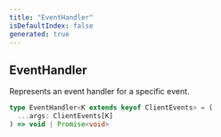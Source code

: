 ```yaml
---
title: "EventHandler"
isDefaultIndex: false
generated: true
---
```



<!-- This file was generated from the CommandKit source. Do not modify. Instead, re-run the "docgen" script -->


## EventHandler

<GenerationInfo sourceFile="packages/commandkit/src/types.ts" sourceLine="59" packageName="commandkit" />

Represents an event handler for a specific event.

```ts title="Signature"
type EventHandler<K extends keyof ClientEvents> = (
  ...args: ClientEvents[K]
) => void | Promise<void>
```
